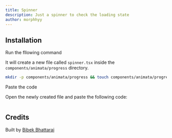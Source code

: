 ```yaml
---
title: Spinner
description: Just a spinner to check the loading state
author: morphhyy
---
```


<ComponentPreview name="progress-spinner--docs" />

## Installation

<Steps>
<Step>Run the fllowing command</Step>

It will create a new file called `spinner.tsx` inside the `components/animata/progress` directory.

```bash
mkdir -p components/animata/progress && touch components/animata/progress/spinner.tsx
```

<Step>Paste the code</Step>

Open the newly created file and paste the following code:

```jsx file=<rootDir>/animata/progress/spinner.tsx

```

</Steps>

## Credits

Built by [Bibek Bhattarai](https://github.com/morphhyy)
